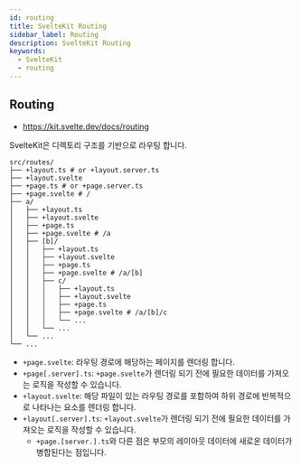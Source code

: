```yaml
---
id: routing
title: SvelteKit Routing
sidebar_label: Routing
description: SvelteKit Routing
keywords:
  - SvelteKit
  - routing
---
```


## Routing

- https://kit.svelte.dev/docs/routing

SvelteKit은 디렉토리 구조를 기반으로 라우팅 합니다.

```shell
src/routes/
├── +layout.ts # or +layout.server.ts
├── +layout.svelte
├── +page.ts # or +page.server.ts
├── +page.svelte # /
├── a/
│   ├── +layout.ts
│   ├── +layout.svelte
│   ├── +page.ts
│   ├── +page.svelte # /a
│   ├── [b]/
│   │   ├── +layout.ts
│   │   ├── +layout.svelte
│   │   ├── +page.ts
│   │   ├── +page.svelte # /a/[b]
│   │   ├── c/
│   │   │   ├── +layout.ts
│   │   │   ├── +layout.svelte
│   │   │   ├── +page.ts
│   │   │   ├── +page.svelte # /a/[b]/c
│   │   │   └── ...
│   │   └── ...
│   └── ...
└── ...
```

- `+page.svelte`: 라우팅 경로에 해당하는 페이지를 렌더링 합니다.
- `+page[.server].ts`: `+page.svelte`가 렌더링 되기 전에 필요한 데이터를 가져오는 로직을 작성할 수 있습니다.
- `+layout.svelte`: 해당 파일이 있는 라우팅 경로를 포함하여 하위 경로에 반복적으로 나타나는 요소를 렌더링 합니다.
- `+layout[.server].ts`: `+layout.svelte`가 렌더링 되기 전에 필요한 데이터를 가져오는 로직을 작성할 수 있습니다.
  - `+page.[server.].ts`와 다른 점은 부모의 레이아웃 데이터에 새로운 데이터가 병합된다는 점입니다.
